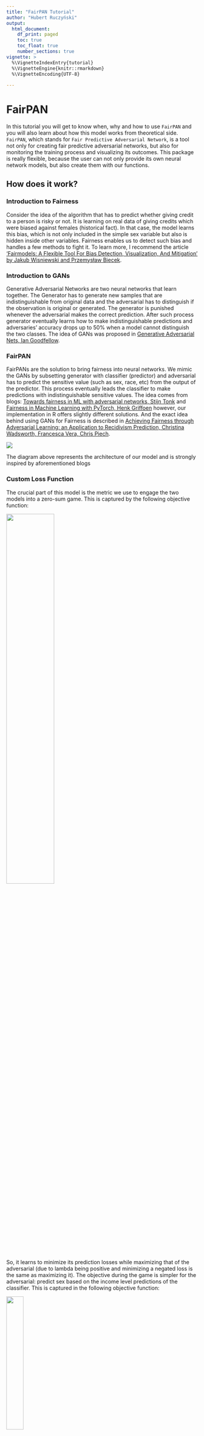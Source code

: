 ```yaml
---
title: "FairPAN Tutorial"
author: "Hubert Ruczyński"
output: 
  html_document: 
    df_print: paged
    toc: true
    toc_float: true
    number_sections: true      
vignette: >
  %\VignetteIndexEntry{tutorial}
  %\VignetteEngine{knitr::rmarkdown}
  %\VignetteEncoding{UTF-8}
  
---
```

# FairPAN

In this tutorial you will get to know when, why and how to use `FairPAN` and 
you will also learn about how this model works from theoretical side.
`FairPAN`, which stands for `Fair Predictive Adversarial Network`, is a tool 
not only for creating fair predictive adversarial networks,
but also for monitoring the training process and visualizing its outcomes. This
package is really flexible, because the user can not only provide its own neural 
network models, but also create them with our functions.

## How does it work?

### Introduction to Fairness

Consider the idea of the algorithm that has to predict whether giving credit to a person is risky or not. It is learning on real data of giving credits which were biased against females (historical fact). In that case, the model learns this bias, which is not only included in the simple sex variable but also is hidden inside other variables. Fairness enables us to detect such bias and handles a few methods to fight it. To learn more, I recommend the article ['Fairmodels: A Flexible Tool For Bias Detection, Visualization, And Mitigation' by Jakub Wisniewski and Przemysław Biecek]("https://arxiv.org/pdf/2104.00507.pdf").

### Introduction to GANs

Generative Adversarial Networks are two neural networks that learn together. The Generator has to generate new samples that are indistinguishable from original data and the adversarial has to distinguish if the observation is original or generated. The generator is punished whenever the adversarial makes the correct prediction. After such process generator eventually learns how to make indistinguishable predictions and adversaries' accuracy drops up to 50% when a model cannot distinguish the two classes. The idea of GANs
was proposed in [Generative Adversarial Nets, Ian Goodfellow](https://arxiv.org/pdf/1406.2661.pdf).

### FairPAN

FairPANs are the solution to bring fairness into neural networks. We mimic the GANs by subsetting generator with classifier (predictor) and adversarial has to predict the sensitive value (such as sex, race, etc) from the output of the predictor. This process eventually leads the classifier to make predictions with indistinguishable sensitive values. The idea comes from blogs: [Towards fairness in ML with adversarial networks, Stijn Tonk](https://godatadriven.com/blog/towards-fairness-in-ml-with-adversarial-networks/) and [Fairness in Machine Learning with PyTorch, Henk Griffoen](https://godatadriven.com/blog/fairness-in-machine-learning-with-pytorch/) however, our implementation in R offers slightly different solutions. And the exact idea behind using GANs for Fairness is described in [Achieving Fairness through Adversarial Learning: an Application to Recidivism Prediction, Christina Wadsworth, Francesca Vera, Chris Piech](https://stanford.edu/~cpiech/bio/papers/fairnessAdversary.pdf).

![](../man/images/architecture_PAN.png)

The diagram above represents the architecture of our model and is strongly inspired by aforementioned blogs

### Custom Loss Function

The crucial part of this model is the metric we use to engage the two models into a zero-sum game. This is captured by the following objective function: 


![](../man/images/equation.png){width=50%}

So, it learns to minimize its prediction losses while maximizing that of the adversarial (due to lambda being positive and minimizing a negated loss is the same as maximizing it). The objective during the game is simpler for the adversarial: predict sex based on the income level predictions of the classifier. This is captured in the following objective function:

![](../man/images/equation2.png){width=30%}

The adversarial does not care about the prediction accuracy of the classifier. It is only concerned with minimizing its prediction losses.
Firstly we pretrain classifier and adversarial. Later we begin the proper PAN training with both networks: we train the adversarial, provide its loss to the classifier, and after that, we train the classifier. This method shall lead us to fair predictions of the FairPAN model.

## Why?

Regular mitigation techniques tend to worsen performance of the classifier a lot
by decreasing accuracy for example, whereas FairPAN has no such drawback and
worsening of the performance is really small. Moreover, our package is very 
flexible because it enables to provide your own neural networks, but also
to create one with our functions. The outcomes are also created with the usage of
`DALEX` and `fairmodels`, so one can use their methods and visualizations. 
Additionally the workflow of the package is really simple and clean, because of 
multiple features available for user, such as `preprocess` function.

## Data

The dataset used in our tutorial is called adult. It contains 15 columns with
both numerical and categorical data about citizens of USA. Our target here is
a `salary` column. As sensitive variables we can perceive `sex` and `race`
however we will focus only on `sex`.


```r
library(FairPAN)
library(fairmodels)
data("adult")
```

```r
head(adult)
```

# Workflow

## Preprocessing

At the beginning we have to preprocess our dataset so we can train a neural
network on it and divide it into train and test subsets. One can do it on your
own, however we will use built in function called preprocess which will create
16 objects which are needed for other features.

To use this function we have to provide a dataset with categorical columns 
provided as factors. Then we define that `salary` is our target and `sex` is a
sensitive variable with privileged level `Male` and discriminated `Female`. 
As we noticed before, `race` could also be considered as a sensitive variable
so we want to remove it from our learning dataset too. In the end we sample a
small part of the dataset for our process to save our time in this example and
define proportions of train, test and validation subsets. We also set seed for
reproduction.

Inside, the function encodes the categorical columns as integers based on their
factor levels. After that all variables are rescaled to ensure better learning
process. Moreover to ensure that adversarial model works properly, we also 
balance a dataset to have the same number of privileged and discriminated
records.

```r
data <- preprocess( data = adult,               # dataset 
                    target_name = "salary",     # name of target column
                    sensitive_name = "sex",     # name of sensitive column
                    privileged = "Male",        # level of privileged class
                    discriminated = "Female",   # level of discriminated class
                    drop_also = c("race"),      # columns to drop (perhaps 
                                                # other sensitive variable)
                    sample = 0.02,              # sample size from dataset
                    train_size = 0.6,           # size of train set
                    test_size = 0.4,            # size of test set
                    validation_size = 0,        # size of validation set
                    seed = 7                    # seed for reproduction.
)

head(data$train_x,2)
head(data$train_y,2)
head(data$sensitive_train,2)
head(data$test_x,2)
head(data$test_y,2)
head(data$sensitive_test,2)
head(data$data_scaled_test,2)
head(data$data_test,2)
head(data$protected_test,2)

```

We've decided to show the most important objects created by preprocess above.

Our next step is setting a computational device `dev`, which might be GPU with 
CUDA or cpu if we don't have CUDA installed. Even more importantly we create a 
dataset_loader object which stores data as tensor for our neural network in 4
objects. First two of them are torch `datasets` for storing all the tensors 
and the other two are torch `dataloaders` which store tensors in batches
described by `batch_size`.

```r
dev <-  "cpu"

dsl <- dataset_loader(train_x = data$train_x,
                      train_y = data$train_y,
                      test_x = data$test_x,
                      test_y = data$test_y,
                      batch_size = 5,
                      dev = dev
)
print(dsl$train_dl$.iter()$.next())
```

In the end of preprocessing you can see how the single batch of train data
loader looks like.

## Model creation and pretrain

Finally we are ready to create and pretrain both adversarial and classifier
models. `FairPAN` provides multiple options in this case, because one can not 
only create and pretrain both models with our interface, but also provide their
own neural network models (`clf_model` and `adv_model`). The classifier model 
can be also pretrained, but then `clf_optimizer` from that training must be 
provided and `trained` changed to TRUE.

In our first example we will focus on pretraining both models created by
the `pretrain` function. 
To do that you don't have to provide first four variables, because they are set 
like that on default. One has to provide `data`
in next four variables and then, the other two describe inner `dataset_loader` 
for adversarial network. Next block describes the structure of our models. Neural
architecture is provided as a simple vector where, for example, c(32,16,8) describes a network
with 3 layers with 32, 16 and 8 neurons. This layers are connected with 
`nn_linear` and during forward pass, inner layers have `nnf_relu` with 
`nnf_softmax` in the end. User can also define dimension for softmax, however we
advice not to do so, because other approaches are not sufficiently tested. 
In the end one can also provide learning rates and numbers
of epochs for both models.
In the end we have to provide a dataset_loader with device and choose whether
we want to monitor more metrics and print them out.
As a result we will obtain pretrained neural network models (classifier and 
adversarial) and optimizers for those two models.

```r

models <- pretrain(clf_model = NULL,                       # classifier model
                   adv_model = NULL,                       # adversarial model
                   clf_optimizer = NULL,                   # classifiers optimizer
                   trained = FALSE,                        # indicates whether provided classifier is 
                                                           # trained
                   
                   train_x = data$train_x,                 # train predictors
                   train_y = data$train_y,                 # train target
                   sensitive_train = data$sensitive_train, # train sensitives
                   sensitive_test = data$sensitive_test,   # test sensitives
                   
                   batch_size = 5,                         # inner dataset_loader batch size
                   partition = 0.6,                        # partition for inner adversaries 
                                                           # dataset_loader preparation
                   
                   neurons_clf = c(32, 32, 32),            # classifiers neural architecture
                   neurons_adv = c(32, 32, 32),            # adversaries neural architecture
                   dimension_clf = 2,                      # dimension for classifier (always set 2)
                   dimension_adv = 1,                      # dimension for adversarial (always set 1)
                   learning_rate_clf = 0.001,              # learning rate of classifier
                   learning_rate_adv = 0.001,              # learning rate of adversarial
                   n_ep_preclf = 10,                       # number of epochs for classifier pretrain
                   n_ep_preadv = 10,                       # number of epochs for adversarial pretrain
                   
                   dsl = dsl,                              # dataset_loader
                   dev = dev,                              # computational device
                   verbose = TRUE,                         # if TRUE prints metrics
                   monitor = TRUE                          # if TRUE aquires more data ( also to print)
)

```

As we've mentioned before, we can also provide our own pretrained model to the 
`pretrain` function, just like in the example below. Note that in this 
particular case we create the same classifier as in the previous example and
the only difference is that we do it outside the `pretrain` function.
`create_model` and `pretrain_net` are the methods which we also use under the
`pretrain`, but the user is also able to call them and their parameters are
similar to those in the pretrain. `create_model` returns the neural network 
architecture, whereas `pretrain_net` proceeds with its training and returns
losses and optimizer from the learning process.

As you can see, in `pretrain` we provide `clf_model`,`clf_optimizer` and change 
`trained` to TRUE as stated before.

```r

clf <- create_model(train_x = data$train_x,                # train predictors
                    train_y = data$train_y,                # train target 
                    neurons = c(32,32,32),                 # models neural architecture
                    dimensions = 2                         # dimension for model (always set 2 for 
                                                           # classifier 1 for adversary)
)

opt <- pretrain_net(n_epochs = 10,                         # number of epochs for model pretrain
                    model = clf,                           # neural network model
                    dsl = dsl,                             # dataset_loader
                    model_type = 1,                        # model type (1 means precalssifer)
                    learning_rate = 0.001,                 # learning rate of classifier
                    sensitive_test = data$sensitive_test,  # test sensitives
                    dev = dev,                             # computational device
                    verbose = TRUE,                        # if TRUE prints metrics
                    monitor = TRUE                         # if TRUE aquires more data ( also to print)
)

print(opt$optimizer)

clf_optimizer <- opt$optimizer
    
models <- pretrain(clf_model = clf,                        # classifier model
                   adv_model = NULL,                       # adversarial model
                   clf_optimizer = clf_optimizer,          # classifiers optimizer
                   trained = TRUE,                         # indicates whether provided classifier is 
                                                           # trained
                   train_x = data$train_x,                 # train predictors
                   train_y = data$train_y,                 # train target
                   sensitive_train = data$sensitive_train, # train sensitives
                   sensitive_test = data$sensitive_test,   # test sensitives
                   batch_size = 5,                         # inner dataset_loader batch size
                   partition = 0.6,                        # partition for inner adversaries 
                                                           # dataset_loader preparation
                   neurons_clf = c(32, 32, 32),            # classifiers neural architecture
                   neurons_adv = c(32, 32, 32),            # adversaries neural architecture
                   dimension_clf = 2,                      # dimension for classifier (always set 2)
                   dimension_adv = 1,                      # dimension for adversarial (always set 1)
                   learning_rate_clf = 0.001,              # learning rate of classifier
                   learning_rate_adv = 0.001,              # learning rate of adversarial
                   n_ep_preclf = 5,                        # number of epochs for classifier pretrain
                   n_ep_preadv = 10,                       # number of epochs for adversarial pretrain
                   dsl = dsl,                              # dataset_loader
                   dev = dev,                              # computational device
                   verbose = TRUE,                         # if TRUE prints metrics
                   monitor = TRUE                          # if TRUE aquires more data ( also to print)
)
```

In the end we want to create an explainer for our classification model, but we
will say more about it later.

```r
exp_clf <- explain_PAN(y = data$test_y,                          # test target
                       model = models$clf_model,                 # classifier model
                       label = "Classifier",                     # classifiers name
                       original_data = data$data_test,           # original data for test
                       data = data$data_scaled_test,             # scaled numeric data for test
                       batch_size = 5,                           # batch_size used in dataset_loader
                       dev = dev,                                # computational device
                       verbose = TRUE                            # if TRUE prints monitor info
)
```

## Fairtrain

Finally we've reached the most important part of this package which is the
`fair_train` function. This function enables us to conduct a fair training
which optimizes Statistical Parity Ratio, thus leading to similar distributions
of privileged and discriminated groups. 
As a short reminder, this method is based on a mutual training of the classifier 
and adversarial, where classifier learns to deceive the adversarial, so in the
end it cannot predict the correct label.
As we use previous models we need to provide them with correct `optimizers`.
Moreover in the loss function equation we see a `lambda` parameter which we also
have to provide. The intuition behind it states that the bigger the `lambda` is
the fairer the training is, but traditional performance, like accuracy worsens
faster. At this point you should be familiar with rest of the parameters,
however `monitor` here collects much more training data (STP ratio, adversary 
accuracy, adversary loss and classifier accuracy) which can be used to monitor
the training process. On the other hand calculating this metrics takes lots of 
time so turning `monitor` off is good when you're sure that your model works 
properly. This function returns NULL if `monitor` is off and aforementioned 
metrics if it is on.

```r
monitor <- fair_train( n_ep_pan = 17,                           # number of epochs for pan training
                       dsl = dsl,                               # dataset_loader
                       
                       clf_model = models$clf_model,            # classifier model
                       adv_model = models$adv_model,            # adv model
                       clf_optimizer = models$clf_optimizer,    # classifiers optimizer
                       adv_optimizer = models$adv_optimizer,    # adversaries optimizer
                       
                       dev = dev,                               # computational device
                       sensitive_train = data$sensitive_train,  # train sensitives
                       sensitive_test = data$sensitive_test,    # test sensitives
                       
                       batch_size = 5,                          # inner dataset_loader batch size
                       learning_rate_adv = 0.001,               # learning rate of adversarial
                       learning_rate_clf = 0.001,               # learning rate of classifier
                       lambda = 130,                            # train controlling parameter (the 
                                                                # bigger the better STPR results)
                       
                       verbose = TRUE,                         # if TRUE prints metrics
                       monitor = TRUE                           # if TRUE training collects 4 metrics 
                                                                # throughout the epochs
)
monitor
```

## Metrics and Visualizations

After the training process we'd like to visualize the final outcome and the
monitor of metrics throughout learning. To achieve that we have to use `monitor`
in `fair_train` and apply `plot_monitor` function to it. This function is
especially convenient in the process of parameters tuning and model adjustments,
because one can easily check if the model learns properly.

```r
plot_monitor(STP = monitor$STP,                                  # monitor for STP
             adversary_acc = monitor$adversary_acc,              # monitor for adversaries accuracy
             adversary_losses = monitor$adversary_losses,        # monitor for adversaries loss
             classifier_acc = monitor$classifier_acc)            # monitor for classifiers accuracy
```

As fairness is closely connected with XAI, we also propose an option to create an
explainer for our neural network models with `explain_PAN` which is 
`DALEX::explain` function with proper adjustments for neural network models.

```r
exp_PAN <- explain_PAN(y = data$test_y,                          # test target
                       model = models$clf_model,                 # classifier model
                       label = "PAN",                            # classifiers name
                       original_data = data$data_test,           # original data for test
                       data = data$data_scaled_test,             # scaled numeric data for test
                       batch_size = 5,                           # batch_size used in dataset_loader
                       dev = dev,                                # computational device
                       verbose = TRUE                            # if TRUE prints additional info
)
```

All functions that work on DALEX explainer object also applies to our 
`explain_PAN`, but probably two most interesting ones are `model_performance`
and `fairmodels::fairness_check`.

The first one proves useful when we want to see the performance of the model.
We'd like to show you this functionality by comparing performance of PAN and
ordinary classification model. As we can see below it is true that performance
of PAN slightly diminished (but it's only 1.2% on accuracy!), but the next plot
will show us why it is okay for us.

```r
DALEX::model_performance(exp_PAN)
DALEX::model_performance(exp_clf)
```

Finally, with `fairmodels::fairness_check` used on explainers (`exp_PAN`,
`exp_clf`) we can compare fairness metrics for both models. We can use this 
function on a single or many explainers, but we have to provide them after comma
one by one and ensure that they have different labels. After creating fairness
object (`fobject`) we can plot it with regular `plot` function.


```r
fobject <- fairmodels::fairness_check(exp_PAN,exp_clf,        # explainers given one by one
                            protected = data$protected_test,  # protected column
                            privileged = "Male",              # privileged class from protected
                            verbose = TRUE)                   # if TRUE prints additional info
plot(fobject)
```

As we can see, Statistical Parity ratio dramatically increased and the model is
almost fair according to this metric. On the other hand we see worsening of 
other metrics, like Equal Opportunity ratio, however it can be easily explained.
During the fair_train process we make more TP (True Positives) and FP (False
Positives) which directly changes the value of Equal opportunity ratio, so this
sacrifice is unavoidable.
